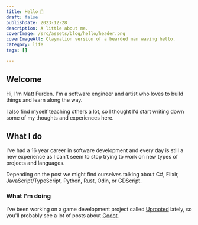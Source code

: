```yaml
---
title: Hello 👋
draft: false
publishDate: 2023-12-28
description: A little about me.
coverImage: /src/assets/blog/hello/header.png
coverImageAlt: Claymation version of a bearded man waving hello.
category: life
tags: []

---
```


## Welcome
Hi, I'm Matt Furden.
I'm a software engineer and artist who loves to build things and learn along the way.

I also find myself teaching others a lot, so I thought I'd start writing down some of my thoughts and experiences here.

## What I do
I've had a 16 year career in software development and every day is still a new experience as I can't seem to stop trying to work on new types of projects and languages.

Depending on the post we might find ourselves talking about C#, Elixir, JavaScript/TypeScript, Python, Rust, Odin, or GDScript.

### What I'm doing
I've been working on a game development project called [Uprooted](/projects/uprooted) lately, so you'll probably see a lot of posts about [Godot](https://godotengine.org).
